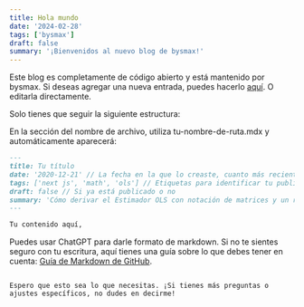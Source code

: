 ```yaml
---
title: Hola mundo
date: '2024-02-28'
tags: ['bysmax']
draft: false
summary: '¡Bienvenidos al nuevo blog de bysmax!'
---
```


Este blog es completamente de código abierto y está mantenido por bysmax. Si deseas agregar una nueva entrada, puedes hacerlo [aquí](https://github.com/emmanuelh-dev/bysmax-blog/new/main/data/blog). O editarla directamente.

Solo tienes que seguir la siguiente estructura:

En la sección del nombre de archivo, utiliza tu-nombre-de-ruta.mdx y automáticamente aparecerá:

```markdown
---
title: Tu título
date: '2020-12-21' // La fecha en la que lo creaste, cuanto más reciente, aparecerá antes
tags: ['next js', 'math', 'ols'] // Etiquetas para identificar tu publicación
draft: false // Si ya está publicado o no
summary: 'Cómo derivar el Estimador OLS con notación de matrices y un recorrido por la composición matemática utilizando markdown con la ayuda de KaTeX.' // Una descripción de lo que trata tu blog
---

Tu contenido aquí,
```

Puedes usar ChatGPT para darle formato de markdown. Si no te sientes seguro con tu escritura, aquí tienes una guía sobre lo que debes tener en cuenta: [Guía de Markdown de GitHub](https://emmanuelh.dev/blog/github-markdown-guide).
```

Espero que esto sea lo que necesitas. ¡Si tienes más preguntas o ajustes específicos, no dudes en decirme!
